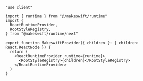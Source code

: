 ```tsx makeswift/provider.tsx
"use client"

import { runtime } from "@/makeswift/runtime"
import {
  ReactRuntimeProvider,
  RootStyleRegistry,
} from "@makeswift/runtime/next"

export function MakeswiftProvider({ children }: { children: React.ReactNode }) {
  return (
    <ReactRuntimeProvider runtime={runtime}>
      <RootStyleRegistry>{children}</RootStyleRegistry>
    </ReactRuntimeProvider>
  )
}
```
